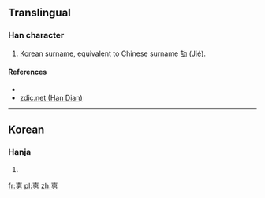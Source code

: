 ==Translingual==

===Han character===
{{Han char|rn=19|rad=力|as=06|sn=8|four=|canj=土口大尸 (GRKS)}}

# [[Korean]] [[surname]], equivalent to Chinese surname [[劼]] ([[jié|Jié]]).

====References====
* {{Han ref|kx=0147.231|uh=351B|ud=13595}}
*[http://www.zdic.net/zd/zi2/ZdicE3Zdic94Zdic9B.htm zdic.net (Han Dian)]

----

==Korean==

===Hanja===
{{ko-hanja|hangeul=할|rv=hal|mr=hal|y=hal}}

# {{defn|lang=ko|sort=力06}}

[[fr:㔛]]
[[pl:㔛]]
[[zh:㔛]]